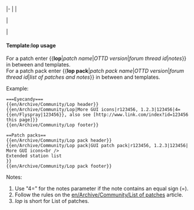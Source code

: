 <includeonly>|-
|{{{1}}}
|<center>{{{2}}}</center>
|<center>{{en/Forum|topic={{{3}}}|Thread}}</center>
|{{{4|}}}</includeonly><noinclude>

{{en/Archive/Community/Lop header}}
{{en/Archive/Community/Lop|Patch name|r00000|00000|Notes}}
{{en/Archive/Community/Lop footer}}

====Template:lop usage====
For a patch enter <nowiki>{{</nowiki>'''lop'''|''patch name''|''OTTD version''|''forum thread id''|''notes''<nowiki>}}</nowiki> in between {{en/S|en/Archive/Community/Lop header}} and {{en/S|en/Archive/Community/Lop footer}} templates.<br />
For a patch pack enter <nowiki>{{</nowiki>'''lop pack'''|''patch pack name''|''OTTD version''|''forum thread id''|''list of patches and notes''<nowiki>}}</nowiki> in between {{en/S|en/Archive/Community/Lop pack header}} and {{en/S|en/Archive/Community/Lop pack footer}} templates. 

Example:
<pre>
===Eyecandy===
{{en/Archive/Community/Lop header}}
{{en/Archive/Community/Lop|More GUI icons|r123456, 1.2.3|123456|4={{en/Flyspray|123456}}, also see [http://www.link.com/index?id=123456 this page]}}
{{en/Archive/Community/Lop footer}}
</pre>
<pre>
==Patch packs==
{{en/Archive/Community/Lop pack header}}
{{en/Archive/Community/Lop pack|GUI patch pack|r123456, 1.2.3|123456|
More GUI icons<br />
Extended station list
}}
{{en/Archive/Community/Lop pack footer}}
</pre>
Notes:
#Use "4=" for the notes parameter if the note contains an equal sign (=).
#Follow the rules on the [[en/Archive/Community/List of patches]] article.
#''lop'' is short for List of patches.
</noinclude>